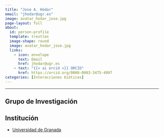 ```yaml
---
title: "Jose A. Hódar"
email: "jhodar@ugr.es"  
image: avatar_hodar_jose.jpg
page-layout: full
about: 
  id: person-profile
  template: trestles
  image-shape: round
  image: avatar_hodar_jose.jpg
  links:
    - icon: envelope
      text: Email
      href: jhodar@ugr.es
    - text: "{{< ai orcid >}} ORCID"
      href: https://orcid.org/0000-0003-3475-4997
categories: [Interacciones bióticas]
---
```

 
<hr>

:::{#person-profile}

## Grupo de Investigación


## Institución
- [Universidad de Granada](https://www.ugr.es/)

:::

